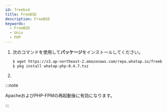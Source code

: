 ```yaml
---
id: freebsd
title: FreeBSD
description: FreeBSD
keywords:
  - FreeBSD
  - Unix
  - PHP
---
```



1. 次のコマンドを使用して**パッケージ**をインストールしてください。

   ```bash title=SH
   $ wget https://s3.ap-northeast-2.amazonaws.com/repo.whatap.io/freebsd/10/whatap-php-0.4.7.txz
   $ pkg install whatap-php-0.4.7.txz
   ```

2. <Phpinstallscript />


<Phpextensionwhatap />

:::note

ApacheおよびPHP-FPMの再起動後に有効になります。

:::
